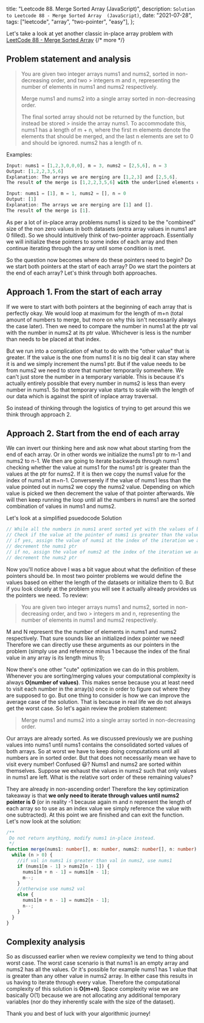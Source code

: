   title: "Leetcode 88. Merge Sorted Array (JavaScript)",
  description: `Solution to Leetcode 88 - Merge Sorted Array  (JavaScript)`,
  date: "2021-07-28",
  tags: ["leetcode", "array", "two-pointer", "easy"],
};

Let's take a look at yet another classic in-place array problem with [LeetCode 88 - Merge Sorted Array](https://leetcode.com/problems/merge-sorted-array/)
{/* more */}

## Problem statement and analysis

> You are given two integer arrays nums1 and nums2, sorted in non-decreasing order, and two > integers m and n, representing the number of elements in nums1 and nums2 respectively.
>
> Merge nums1 and nums2 into a single array sorted in non-decreasing order.
>
> The final sorted array should not be returned by the function, but instead be stored > inside the array nums1. To accommodate this, nums1 has a length of m + n, where the first m elements denote the elements that should be merged, and the last n elements are set to 0 and should be ignored. nums2 has a length of n.

Examples:

```js
Input: nums1 = [1,2,3,0,0,0], m = 3, nums2 = [2,5,6], n = 3
Output: [1,2,2,3,5,6]
Explanation: The arrays we are merging are [1,2,3] and [2,5,6].
The result of the merge is [1,2,2,3,5,6] with the underlined elements coming from nums1.
```

```js
Input: nums1 = [1], m = 1, nums2 = [], n = 0
Output: [1]
Explanation: The arrays we are merging are [1] and [].
The result of the merge is [1].
```

As per a lot of in-place array problems nums1 is sized to be the "combined" size of the non zero values in both datasets (extra array values in nums1 are 0 filled). So we should intuitively think of two-pointer approach. Essentially we will initialize these pointers to some index of each array and then continue iterating through the array until some condition is met.

So the question now becomes where do these pointers need to begin? Do we start both pointers at the start of each array? Do we start the pointers at the end of each array? Let's think through both approaches.

## Approach 1. From the start of each array

If we were to start with both pointers at the beginning of each array that is perfectly okay. We would loop at maximum for the length of m+n (total amount of numbers to merge, but more on why this isn't necessarily always the case later). Then we need to compare the number in nums1 at the ptr val with the number in nums2 at its ptr value. Whichever is less is the number than needs to be placed at that index.

But we run into a complication of what to do with the "other value" that is greater. If the value is the one from nums1 it is no big deal it can stay where it is and we simply increment the nums1 ptr. But if the value needs to be from nums2 we need to store that number temporarily somewhere. We can't just store the number in a temporary variable. This is because it's actually entirely possible that every number in nums2 is less than every number in nums1. So that temporary value starts to scale with the length of our data which is against the spirit of inplace array traversal.

So instead of thinking through the logistics of trying to get around this we think through approach 2.

## Approach 2. Start from the end of each array

We can invert our thinking here and ask now what about starting from the end of each array. Or in other words we initialize the nums1 ptr to m-1 and nums2 to n-1. We then are going to iterate backwards through nums1 checking whether the value at nums1 for the nums1 ptr is greater than the values at the ptr for nums2. If it is then we copy the nums1 value for the index of nums1 at m+n-1. Converserely if the value of nums1 less than the value pointed out in nums2 we copy the nums2 value. Depending on which value is picked we then decrement the value of that pointer afterwards. We will then keep running the loop until all the numbers in nums1 are the sorted combination of values in nums1 and nums2.

Let's look at a simplified psuedocode Solution

```js
// While all the numbers in nums1 arent sorted yet with the values of both arrays
// Check if the value at the pointer of nums1 is greater than the value of the ptr at nums2
// if yes, assign the value of nums1 at the index of the iteration we are on for nums1 to the value of nums1 at its pointer.
// decrement the nums1 ptr
// if no, assign the value of nums2 at the index of the iteration we are on for nums1 to the value of nums2 at its pointer
// decrement the nums2 ptr
```

Now you'll notice above I was a bit vague about what the definition of these pointers should be. In most two pointer problems we would define the values based on either the length of the datasets or initialize them to 0. But if you look closely at the problem you will see it actually already provides us the pointers we need. To review:

> You are given two integer arrays nums1 and nums2, sorted in non-decreasing order, and two > integers m and n, representing the number of elements in nums1 and nums2 respectively.

M and N represent the the number of elements in nums1 and nums2 respectively. That sure sounds like an initialized index pointer we need! Therefore we can directly use these arguments as our pointers in the problem (simply use and reference minus 1 because the index of the final value in any array is its length minus 1);

Now there's one other "cute" optimization we can do in this problem. Whenever you are sorting/merging values your computational complexity is always **O(number of values)**. This makes sense because you at least need to visit each number in the array(s) once in order to figure out where they are supposed to go. But one thing to consider is how we can improve the average case of the solution. That is because in real life we do not always get the worst case. So let's again review the problem statement:

> Merge nums1 and nums2 into a single array sorted in non-decreasing order.

Our arrays are already sorted. As we discussed previously we are pushing values into nums1 until nums1 contains the consolidated sorted values of both arrays. So at worst we have to keep doing computations until all numbers are in sorted order. But that does not necessarily mean we have to visit every number! Confused 😃? Nums1 and nums2 are sorted within themselves. Suppose we exhaust the values in nums2 such that only values in nums1 are left. What is the relative sort order of these remaining values?

They are already in non-ascending order! Therefore the key optimization takeaway is that **we only need to iterate through values until nums2 pointer is 0** (or in reality -1 because again m and n represent the length of each array so to use as an index value we simply reference the value with one subtracted). At this point we are finished and can exit the function. Let's now look at the solution:

```ts
/**
 Do not return anything, modify nums1 in-place instead.
 */
function merge(nums1: number[], m: number, nums2: number[], n: number): void {
  while (n > 0) {
    //if val in nums1 is greater than val in nums2, use nums1
    if (nums1[m - 1] > nums2[n - 1]) {
      nums1[m + n - 1] = nums1[m - 1];
      m--;
    }
    //otherwise use nums2 val
    else {
      nums1[m + n - 1] = nums2[n - 1];
      n--;
    }
  }
}
```

## Complexity analysis

So as discussed earlier when we review complexity we tend to thing about worst case. The worst case scenario is that nums1 is an empty array and nums2 has all the values. Or it's possible for example nums1 has 1 value that is greater than any other value in nums2 array. In either case this results in us having to iterate through every value. Therefore the computational complexity of this solution is **O(m+n)**. Space complexity wise we are basically O(1) because we are not allocating any additional temporary variables (nor do they inherently scale with the size of the dataset).

Thank you and best of luck with your algorithmic journey!
